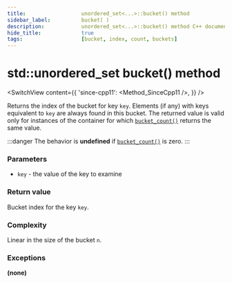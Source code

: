 ```yaml
---
title:					unordered_set<...>::bucket() method
sidebar_label:			bucket( )
description:			unordered_set<...>::bucket() method C++ documentation
hide_title:				true
tags:					[bucket, index, count, buckets]
---
```



<!----------------- Codes ---------------------->

<!-- bucket() -->

# std::unordered_set bucket() method

<SwitchView content={{
    'since-cpp11': <Method_SinceCpp11 />,
    }} />

Returns the index of the bucket for key `key`.
Elements (if any) with keys equivalent to `key` are always found in this bucket.
The returned value is valid only for instances of the container for which [`bucket_count()`](/docs/std/containers/sets/unordered-set/bucket_count) returns the same value.

:::danger 
The behavior is **undefined** if [`bucket_count()`](/docs/std/containers/sets/unordered-set/bucket_count) is zero.
:::

### Parameters

 - `key` - the value of the key to examine

### Return value

Bucket index for the key `key`.

### Complexity

Linear in the size of the bucket `n`.

### Exceptions

**(none)**
